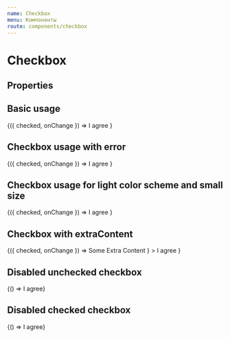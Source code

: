 ```yaml
---
name: Checkbox
menu: Компоненты
route: components/checkbox
---
```



# Checkbox

## Properties

<Props of={Checkbox} />

## Basic usage

<Playground>
    <CheckboxWrapper>
        {({ checked, onChange }) =>
            <Checkbox checked={checked} onChange={onChange}>
                I agree
            </Checkbox>
        }
    </CheckboxWrapper>
</Playground>

## Checkbox usage with error

<Playground>
    <CheckboxWrapper>
        {({ checked, onChange }) =>
            <Checkbox checked={checked} onChange={onChange} error>
                I agree
            </Checkbox>
        }
    </CheckboxWrapper>
</Playground>

## Checkbox usage for light color scheme and small size

<Playground>
    <LightColorWrapper>
        <CheckboxWrapper>
            {({ checked, onChange }) =>
                <Checkbox
                    checked={checked}
                    onChange={onChange}
                    color="light"
                    fontSize="small"
                >
                    I agree
                </Checkbox>
            }
        </CheckboxWrapper>
    </LightColorWrapper>
</Playground>

## Checkbox with extraContent

<Playground>
    <CheckboxWrapper>
        {({ checked, onChange }) =>
            <Checkbox
                checked={checked}
                onChange={onChange}
                extraContent={
                    <div style={{ backgroundColor: '#00B956', color: '#FFF', padding: '5px'}}>
                        Some Extra Content
                    </div>
                }
            >
                I agree
            </Checkbox>
        }
    </CheckboxWrapper>
</Playground>

## Disabled unchecked checkbox

<Playground>
    <CheckboxWrapper>
        {() => <Checkbox disabled>I agree</Checkbox>}
    </CheckboxWrapper>
</Playground>

## Disabled checked checkbox

<Playground>
    <CheckboxWrapper>
        {() => <Checkbox checked disabled>I agree</Checkbox>}
    </CheckboxWrapper>
</Playground>
